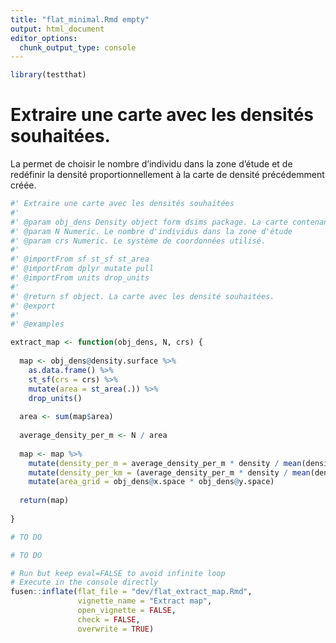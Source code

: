 ```yaml
---
title: "flat_minimal.Rmd empty"
output: html_document
editor_options: 
  chunk_output_type: console
---
```


```r
library(testthat)
```

<!--
 You need to run the 'description' chunk in the '0-dev_history.Rmd' file before continuing your code there.
-->

# Extraire une carte avec les densités souhaitées.

La permet de choisir le nombre d'individu dans la zone d'étude et de redéfinir la densité proportionnellement à la carte de densité précédemment créée.

```r

#' Extraire une carte avec les densités souhaitées
#'
#' @param obj_dens Density object form dsims package. La carte contenant les densités.
#' @param N Numeric. Le nombre d'individus dans la zone d'étude
#' @param crs Numeric. Le système de coordonnées utilisé.
#'
#' @importFrom sf st_sf st_area
#' @importFrom dplyr mutate pull
#' @importFrom units drop_units
#'
#' @return sf object. La carte avec les densité souhaitées. 
#' @export
#'
#' @examples

extract_map <- function(obj_dens, N, crs) {
  
  map <- obj_dens@density.surface %>%
    as.data.frame() %>%
    st_sf(crs = crs) %>%
    mutate(area = st_area(.)) %>%
    drop_units()
  
  area <- sum(map$area)
  
  average_density_per_m <- N / area
  
  map <- map %>%
    mutate(density_per_m = average_density_per_m * density / mean(density, na.rm = TRUE)) %>%
    mutate(density_per_km = (average_density_per_m * density / mean(density, na.rm = TRUE)) * 1000000) %>%
    mutate(area_grid = obj_dens@x.space * obj_dens@y.space)
  
  return(map)
  
}

```

```r
# TO DO

```

```r
# TO DO 
```


```r
# Run but keep eval=FALSE to avoid infinite loop
# Execute in the console directly
fusen::inflate(flat_file = "dev/flat_extract_map.Rmd", 
               vignette_name = "Extract map",
               open_vignette = FALSE,
               check = FALSE,
               overwrite = TRUE)
```
